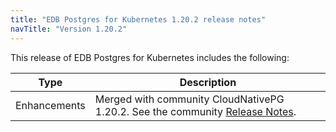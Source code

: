 ```yaml
---
title: "EDB Postgres for Kubernetes 1.20.2 release notes"
navTitle: "Version 1.20.2"
---
```


This release of EDB Postgres for Kubernetes includes the following:

|      Type      |                                                                                  Description                                                                                   |
| -------------- | ------------------------------------------------------------------------------------------------------------------------------------------------------------------------------ |
| Enhancements |  Merged with community CloudNativePG 1.20.2. See the community [Release Notes](https://cloudnative-pg.io/documentation/1.20/release_notes/v1.20/).                                    |
